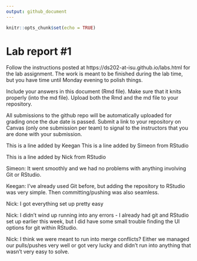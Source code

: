 ```yaml
---
output: github_document
---
```


<!-- README.md is generated from README.Rmd. Please edit the README.Rmd file -->


```r
knitr::opts_chunk$set(echo = TRUE)
```

# Lab report #1

Follow the instructions posted at https://ds202-at-isu.github.io/labs.html for the lab assignment. The work is meant to be finished during the lab time, but you have time until Monday evening to polish things.

Include your answers in this document (Rmd file). Make sure that it knits properly (into the md file). Upload both the Rmd and the md file to your repository.  

All submissions to the github repo will be automatically uploaded for grading once the due date is passed.
Submit a link to your repository on Canvas (only one submission per team) to signal to the instructors that you are done with your submission.

This is a line added by Keegan
This is a line added by Simeon from RStudio

This is a line added by Nick from RStudio

Simeon: It went smoothly and we had no problems with anything involving Git or RStudio.

Keegan: I've already used Git before, but adding the repository to RStudio was very simple. Then committing/pushing was also seamless.

Nick: I got everything set up pretty easy

Nick: I didn't wind up running into any errors - I already had git and RStudio set up earlier this week, but I did have some small trouble finding the UI options for git within RStudio.

Nick: I think we were meant to run into merge conflicts? Either we managed our pulls/pushes very well or got very lucky and didn't run into anything that wasn't very easy to solve.
